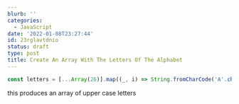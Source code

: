 ```yaml
---
blurb: ''
categories:
  - JavaScript
date: '2022-01-08T23:27:44'
id: 23rglavtdnio
status: draft
type: post
title: Create An Array With The Letters Of The Alphabet
---
```




```javascript
const letters = [...Array(26)].map((_, i) => String.fromCharCode('A'.charCodeAt(0) + i));
```

this produces an array of upper case letters


